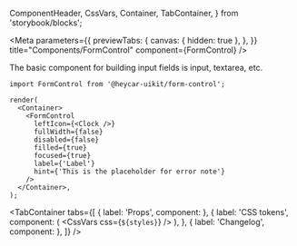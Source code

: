   ComponentHeader,
  CssVars,
  Container,
  TabContainer,
} from 'storybook/blocks';


<!-- Meta -->

<Meta
  parameters={{
    previewTabs: {
      canvas: { hidden: true },
    },
  }}
  title="Components/FormControl"
  component={FormControl}
/>

<!-- Docs -->

<ComponentHeader
  name="FormControl [no production]"
  version={version}
  design="https://www.figma.com/file/rrvkvQEoVTOHa7MzyKSaoz/OTP-Global-Design-System?node-id=1426%3A39722"
/>

The basic component for building input fields is input, textarea, etc.

```tsx
import FormControl from '@heycar-uikit/form-control';
```

```tsx live
render(
  <Container>
    <FormControl
      leftIcon={<Clock />}
      fullWidth={false}
      disabled={false}
      filled={true}
      focused={true}
      label={'Label'}
      hint={'This is the placeholder for error note'}
    />
  </Container>,
);
```

<TabContainer
  tabs={[
    { label: 'Props', component: <Props of={FormControl} /> },
    {
      label: 'CSS tokens',
      component: (
        <CssVars
          css={`
            ${styles}
          `}
        />
      ),
    },
    { label: 'Changelog', component: <Changelog /> },
  ]}
/>
